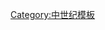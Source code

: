 {{portal|name=中世纪|image=St Michaels Church Hildesheim.jpg}}<noinclude>
[[Category:維基主題導航模板|{{PAGENAME}}]][[Category:中世纪模板]]
</noinclude>